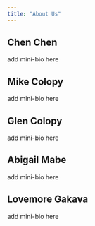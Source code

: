 ```yaml
---
title: "About Us"
---
```


## Chen Chen

add mini-bio here

## Mike Colopy

add mini-bio here

## Glen Colopy

add mini-bio here

## Abigail Mabe

add mini-bio here

## Lovemore Gakava

add mini-bio here
